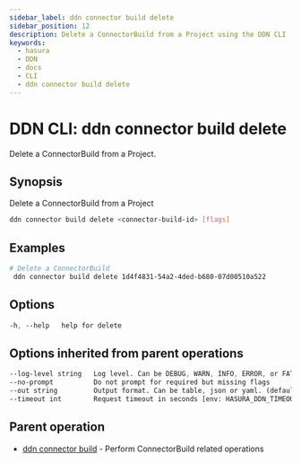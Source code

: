```yaml
---
sidebar_label: ddn connector build delete
sidebar_position: 12
description: Delete a ConnectorBuild from a Project using the DDN CLI
keywords:
  - hasura
  - DDN
  - docs
  - CLI
  - ddn connector build delete
---
```


# DDN CLI: ddn connector build delete

Delete a ConnectorBuild from a Project.

## Synopsis

Delete a ConnectorBuild from a Project

```bash
ddn connector build delete <connector-build-id> [flags]
```

## Examples

```bash
# Delete a ConnectorBuild
 ddn connector build delete 1d4f4831-54a2-4ded-b680-07d00510a522
```

## Options

```sass
-h, --help   help for delete
```

## Options inherited from parent operations

```sass
--log-level string   Log level. Can be DEBUG, WARN, INFO, ERROR, or FATAL. (default "INFO")
--no-prompt          Do not prompt for required but missing flags
--out string         Output format. Can be table, json or yaml. (default "table")
--timeout int        Request timeout in seconds [env: HASURA_DDN_TIMEOUT] (default 100)
```

## Parent operation

- [ddn connector build](/cli/commands/ddn_connector_build) - Perform ConnectorBuild related operations
